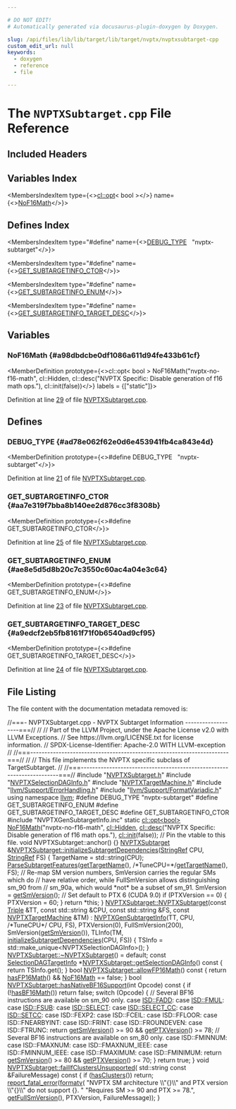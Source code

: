 ```yaml
---

# DO NOT EDIT!
# Automatically generated via docusaurus-plugin-doxygen by Doxygen.

slug: /api/files/lib/lib/target/lib/target/nvptx/nvptxsubtarget-cpp
custom_edit_url: null
keywords:
  - doxygen
  - reference
  - file

---
```





# The `NVPTXSubtarget.cpp` File Reference

<DoxygenPage pluginConfig={pluginConfig}>



## Included Headers

<IncludesList>
<IncludesListItem
  filePath="NVPTXSubtarget.h"
  permalink="/docs/api/files/lib/lib/target/lib/target/nvptx/nvptxsubtarget-h"
  isLocal="true" />
<IncludesListItem
  filePath="NVPTXSelectionDAGInfo.h"
  permalink="/docs/api/files/lib/lib/target/lib/target/nvptx/nvptxselectiondaginfo-h"
  isLocal="true" />
<IncludesListItem
  filePath="NVPTXTargetMachine.h"
  permalink="/docs/api/files/lib/lib/target/lib/target/nvptx/nvptxtargetmachine-h"
  isLocal="true" />
<IncludesListItem
  filePath="llvm/Support/ErrorHandling.h"
  permalink="/docs/api/files/include/include/llvm/include/llvm/support/errorhandling-h"
  isLocal="true" />
<IncludesListItem
  filePath="llvm/Support/FormatVariadic.h"
  permalink="/docs/api/files/include/include/llvm/include/llvm/support/formatvariadic-h"
  isLocal="true" />
<IncludesListItem
  filePath="NVPTXGenSubtargetInfo.inc"
  permalink=""
  isLocal="true" />
</IncludesList>

## Variables Index

<MembersIndex>

<MembersIndexItem
  type={<><a href="/docs/api/classes/llvm/cl/opt">cl::opt</a>&lt; bool &gt;</>}
  name={<><a href="#a98dbdcbe0df1086a611d94fe433b61cf">NoF16Math</a></>}>
</MembersIndexItem>

</MembersIndex>

## Defines Index

<MembersIndex>

<MembersIndexItem
  type="#define"
  name={<><a href="#ad78e062f62e0d6e453941fb4ca843e4d">DEBUG&#95;TYPE</a>&nbsp;&nbsp;&nbsp;&quot;nvptx-subtarget&quot;</>}>
</MembersIndexItem>

<MembersIndexItem
  type="#define"
  name={<><a href="#aa7e319f7bba8b140ee2d876cc3f8308b">GET&#95;SUBTARGETINFO&#95;CTOR</a></>}>
</MembersIndexItem>

<MembersIndexItem
  type="#define"
  name={<><a href="#ae8e5d5d8b20c7c3550c60ac4a04e3c64">GET&#95;SUBTARGETINFO&#95;ENUM</a></>}>
</MembersIndexItem>

<MembersIndexItem
  type="#define"
  name={<><a href="#a9edcf2eb5fb8161f71f0b6540ad9cf95">GET&#95;SUBTARGETINFO&#95;TARGET&#95;DESC</a></>}>
</MembersIndexItem>

</MembersIndex>


<SectionDefinition>

## Variables

### NoF16Math {#a98dbdcbe0df1086a611d94fe433b61cf}

<MemberDefinition
  prototype={<>cl::opt&lt; bool &gt; NoF16Math(&quot;nvptx-no-f16-math&quot;, cl::Hidden, cl::desc(&quot;NVPTX Specific: Disable generation of f16 math ops.&quot;), cl::init(false))</>}
  labels = {["static"]}>

Definition at line <a href="#l00029">29</a> of file <a href="/docs/api/files/lib/lib/target/lib/target/nvptx/nvptxsubtarget-cpp">NVPTXSubtarget.cpp</a>.
</MemberDefinition>

</SectionDefinition>

<SectionDefinition>

## Defines

### DEBUG&#95;TYPE {#ad78e062f62e0d6e453941fb4ca843e4d}

<MemberDefinition
  prototype={<>#define DEBUG&#95;TYPE&nbsp;&nbsp;&nbsp;&quot;nvptx-subtarget&quot;</>}>

Definition at line <a href="#l00021">21</a> of file <a href="/docs/api/files/lib/lib/target/lib/target/nvptx/nvptxsubtarget-cpp">NVPTXSubtarget.cpp</a>.
</MemberDefinition>

### GET&#95;SUBTARGETINFO&#95;CTOR {#aa7e319f7bba8b140ee2d876cc3f8308b}

<MemberDefinition
  prototype={<>#define GET&#95;SUBTARGETINFO&#95;CTOR</>}>

Definition at line <a href="#l00025">25</a> of file <a href="/docs/api/files/lib/lib/target/lib/target/nvptx/nvptxsubtarget-cpp">NVPTXSubtarget.cpp</a>.
</MemberDefinition>

### GET&#95;SUBTARGETINFO&#95;ENUM {#ae8e5d5d8b20c7c3550c60ac4a04e3c64}

<MemberDefinition
  prototype={<>#define GET&#95;SUBTARGETINFO&#95;ENUM</>}>

Definition at line <a href="#l00023">23</a> of file <a href="/docs/api/files/lib/lib/target/lib/target/nvptx/nvptxsubtarget-cpp">NVPTXSubtarget.cpp</a>.
</MemberDefinition>

### GET&#95;SUBTARGETINFO&#95;TARGET&#95;DESC {#a9edcf2eb5fb8161f71f0b6540ad9cf95}

<MemberDefinition
  prototype={<>#define GET&#95;SUBTARGETINFO&#95;TARGET&#95;DESC</>}>

Definition at line <a href="#l00024">24</a> of file <a href="/docs/api/files/lib/lib/target/lib/target/nvptx/nvptxsubtarget-cpp">NVPTXSubtarget.cpp</a>.
</MemberDefinition>

</SectionDefinition>

## File Listing

The file content with the documentation metadata removed is:

<ProgramListing>

<Link id="l00001" /><CodeLine lineNumber="1"><span class="doxyHighlightComment">//===- NVPTXSubtarget.cpp - NVPTX Subtarget Information -------------------===//</span></CodeLine>
<Link id="l00002" /><CodeLine lineNumber="2"><span class="doxyHighlightComment">//</span></CodeLine>
<Link id="l00003" /><CodeLine lineNumber="3"><span class="doxyHighlightComment">// Part of the LLVM Project, under the Apache License v2.0 with LLVM Exceptions.</span></CodeLine>
<Link id="l00004" /><CodeLine lineNumber="4"><span class="doxyHighlightComment">// See https://llvm.org/LICENSE.txt for license information.</span></CodeLine>
<Link id="l00005" /><CodeLine lineNumber="5"><span class="doxyHighlightComment">// SPDX-License-Identifier: Apache-2.0 WITH LLVM-exception</span></CodeLine>
<Link id="l00006" /><CodeLine lineNumber="6"><span class="doxyHighlightComment">//</span></CodeLine>
<Link id="l00007" /><CodeLine lineNumber="7"><span class="doxyHighlightComment">//===----------------------------------------------------------------------===//</span></CodeLine>
<Link id="l00008" /><CodeLine lineNumber="8"><span class="doxyHighlightComment">//</span></CodeLine>
<Link id="l00009" /><CodeLine lineNumber="9"><span class="doxyHighlightComment">// This file implements the NVPTX specific subclass of TargetSubtarget.</span></CodeLine>
<Link id="l00010" /><CodeLine lineNumber="10"><span class="doxyHighlightComment">//</span></CodeLine>
<Link id="l00011" /><CodeLine lineNumber="11"><span class="doxyHighlightComment">//===----------------------------------------------------------------------===//</span></CodeLine>
<Link id="l00012" /><CodeLine lineNumber="12"></CodeLine>
<Link id="l00013" /><CodeLine lineNumber="13"><span class="doxyHighlightPreprocessor">#include &quot;<a href="/docs/api/files/lib/lib/target/lib/target/nvptx/nvptxsubtarget-h">NVPTXSubtarget.h</a>&quot;</span></CodeLine>
<Link id="l00014" /><CodeLine lineNumber="14"><span class="doxyHighlightPreprocessor">#include &quot;<a href="/docs/api/files/lib/lib/target/lib/target/nvptx/nvptxselectiondaginfo-h">NVPTXSelectionDAGInfo.h</a>&quot;</span></CodeLine>
<Link id="l00015" /><CodeLine lineNumber="15"><span class="doxyHighlightPreprocessor">#include &quot;<a href="/docs/api/files/lib/lib/target/lib/target/nvptx/nvptxtargetmachine-h">NVPTXTargetMachine.h</a>&quot;</span></CodeLine>
<Link id="l00016" /><CodeLine lineNumber="16"><span class="doxyHighlightPreprocessor">#include &quot;<a href="/docs/api/files/include/include/llvm/include/llvm/support/errorhandling-h">llvm/Support/ErrorHandling.h</a>&quot;</span></CodeLine>
<Link id="l00017" /><CodeLine lineNumber="17"><span class="doxyHighlightPreprocessor">#include &quot;<a href="/docs/api/files/include/include/llvm/include/llvm/support/formatvariadic-h">llvm/Support/FormatVariadic.h</a>&quot;</span></CodeLine>
<Link id="l00018" /><CodeLine lineNumber="18"></CodeLine>
<Link id="l00019" /><CodeLine lineNumber="19"><span class="doxyHighlightKeyword">using namespace </span><span class="doxyHighlight"><a href="/docs/api/namespaces/llvm">llvm</a>;</span></CodeLine>
<Link id="l00020" /><CodeLine lineNumber="20"></CodeLine>
<Link id="l00021" /><CodeLine lineNumber="21" lineLink="#ad78e062f62e0d6e453941fb4ca843e4d"><span class="doxyHighlightPreprocessor">#define DEBUG&#95;TYPE &quot;nvptx-subtarget&quot;</span></CodeLine>
<Link id="l00022" /><CodeLine lineNumber="22"></CodeLine>
<Link id="l00023" /><CodeLine lineNumber="23" lineLink="#ae8e5d5d8b20c7c3550c60ac4a04e3c64"><span class="doxyHighlightPreprocessor">#define GET&#95;SUBTARGETINFO&#95;ENUM</span></CodeLine>
<Link id="l00024" /><CodeLine lineNumber="24" lineLink="#a9edcf2eb5fb8161f71f0b6540ad9cf95"><span class="doxyHighlightPreprocessor">#define GET&#95;SUBTARGETINFO&#95;TARGET&#95;DESC</span></CodeLine>
<Link id="l00025" /><CodeLine lineNumber="25" lineLink="#aa7e319f7bba8b140ee2d876cc3f8308b"><span class="doxyHighlightPreprocessor">#define GET&#95;SUBTARGETINFO&#95;CTOR</span></CodeLine>
<Link id="l00026" /><CodeLine lineNumber="26"><span class="doxyHighlightPreprocessor">#include &quot;NVPTXGenSubtargetInfo.inc&quot;</span></CodeLine>
<Link id="l00027" /><CodeLine lineNumber="27"></CodeLine>
<Link id="l00028" /><CodeLine lineNumber="28"><span class="doxyHighlightKeyword">static</span><span class="doxyHighlight"> <a href="/docs/api/classes/llvm/cl/opt">cl::opt&lt;bool&gt;</a></span></CodeLine>
<Link id="l00029" /><CodeLine lineNumber="29" lineLink="#a98dbdcbe0df1086a611d94fe433b61cf"><span class="doxyHighlight">    <a href="#a98dbdcbe0df1086a611d94fe433b61cf">NoF16Math</a>(</span><span class="doxyHighlightStringLiteral">&quot;nvptx-no-f16-math&quot;</span><span class="doxyHighlight">, <a href="/docs/api/namespaces/llvm/cl/#a68075925a54790e71ca790e1d4f21a40a263ac008d8d31f13ce460395fc4cf7e6">cl::Hidden</a>,</span></CodeLine>
<Link id="l00030" /><CodeLine lineNumber="30"><span class="doxyHighlight">              <a href="/docs/api/structs/llvm/cl/desc">cl::desc</a>(</span><span class="doxyHighlightStringLiteral">&quot;NVPTX Specific: Disable generation of f16 math ops.&quot;</span><span class="doxyHighlight">),</span></CodeLine>
<Link id="l00031" /><CodeLine lineNumber="31"><span class="doxyHighlight">              <a href="/docs/api/namespaces/llvm/cl/#ac12e6a8f3a1b511f0dee2ed6de0ae806">cl::init</a>(</span><span class="doxyHighlightKeyword">false</span><span class="doxyHighlight">));</span></CodeLine>
<Link id="l00032" /><CodeLine lineNumber="32"><span class="doxyHighlightComment">// Pin the vtable to this file.</span></CodeLine>
<Link id="l00033" /><CodeLine lineNumber="33"><span class="doxyHighlightKeywordType">void</span><span class="doxyHighlight"> NVPTXSubtarget::anchor() &#123;&#125;</span></CodeLine>
<Link id="l00034" /><CodeLine lineNumber="34"></CodeLine>
<Link id="l00035" /><CodeLine lineNumber="35" lineLink="/docs/api/classes/llvm/nvptxsubtarget/#af3cf7ea501d2f5070e8c2b0e3e45c0b2"><span class="doxyHighlight"><a href="/docs/api/classes/llvm/nvptxsubtarget/#ae4700ed52ea2e9d271dc6286261a81ac">NVPTXSubtarget</a> &amp;<a href="/docs/api/classes/llvm/nvptxsubtarget/#af3cf7ea501d2f5070e8c2b0e3e45c0b2">NVPTXSubtarget::initializeSubtargetDependencies</a>(<a href="/docs/api/classes/llvm/stringref">StringRef</a> CPU,</span></CodeLine>
<Link id="l00036" /><CodeLine lineNumber="36"><span class="doxyHighlight">                                                                <a href="/docs/api/classes/llvm/stringref">StringRef</a> FS) &#123;</span></CodeLine>
<Link id="l00037" /><CodeLine lineNumber="37"><span class="doxyHighlight">  TargetName = std::string(CPU);</span></CodeLine>
<Link id="l00038" /><CodeLine lineNumber="38"></CodeLine>
<Link id="l00039" /><CodeLine lineNumber="39"><span class="doxyHighlight">  <a href="/docs/api/classes/llvm/nvptxsubtarget/#a6c6ec9658590402e52f13d6d1ccd7e44">ParseSubtargetFeatures</a>(<a href="/docs/api/classes/llvm/nvptxsubtarget/#a2e3b091f157eb4e85d656e8fc6c999d6">getTargetName</a>(), </span><span class="doxyHighlightComment">/&#42;TuneCPU=&#42;/</span><span class="doxyHighlight"><a href="/docs/api/classes/llvm/nvptxsubtarget/#a2e3b091f157eb4e85d656e8fc6c999d6">getTargetName</a>(), FS);</span></CodeLine>
<Link id="l00040" /><CodeLine lineNumber="40"></CodeLine>
<Link id="l00041" /><CodeLine lineNumber="41"><span class="doxyHighlight">  </span><span class="doxyHighlightComment">// Re-map SM version numbers, SmVersion carries the regular SMs which do</span></CodeLine>
<Link id="l00042" /><CodeLine lineNumber="42"><span class="doxyHighlight">  </span><span class="doxyHighlightComment">// have relative order, while FullSmVersion allows distinguishing sm&#95;90 from</span></CodeLine>
<Link id="l00043" /><CodeLine lineNumber="43"><span class="doxyHighlight">  </span><span class="doxyHighlightComment">// sm&#95;90a, which would &#42;not&#42; be a subset of sm&#95;91.</span></CodeLine>
<Link id="l00044" /><CodeLine lineNumber="44"><span class="doxyHighlight">  SmVersion = <a href="/docs/api/classes/llvm/nvptxsubtarget/#a94c8172d9992fa53fa6a1a4128704f37">getSmVersion</a>();</span></CodeLine>
<Link id="l00045" /><CodeLine lineNumber="45"></CodeLine>
<Link id="l00046" /><CodeLine lineNumber="46"><span class="doxyHighlight">  </span><span class="doxyHighlightComment">// Set default to PTX 6 (CUDA 9.0)</span></CodeLine>
<Link id="l00047" /><CodeLine lineNumber="47"><span class="doxyHighlight">  </span><span class="doxyHighlightKeywordFlow">if</span><span class="doxyHighlight"> (PTXVersion == 0) &#123;</span></CodeLine>
<Link id="l00048" /><CodeLine lineNumber="48"><span class="doxyHighlight">    PTXVersion = 60;</span></CodeLine>
<Link id="l00049" /><CodeLine lineNumber="49"><span class="doxyHighlight">  &#125;</span></CodeLine>
<Link id="l00050" /><CodeLine lineNumber="50"></CodeLine>
<Link id="l00051" /><CodeLine lineNumber="51"><span class="doxyHighlight">  </span><span class="doxyHighlightKeywordFlow">return</span><span class="doxyHighlight"> &#42;</span><span class="doxyHighlightKeyword">this</span><span class="doxyHighlight">;</span></CodeLine>
<Link id="l00052" /><CodeLine lineNumber="52"><span class="doxyHighlight">&#125;</span></CodeLine>
<Link id="l00053" /><CodeLine lineNumber="53"></CodeLine>
<Link id="l00054" /><CodeLine lineNumber="54" lineLink="/docs/api/classes/llvm/nvptxsubtarget/#ae4700ed52ea2e9d271dc6286261a81ac"><span class="doxyHighlight"><a href="/docs/api/classes/llvm/nvptxsubtarget/#ae4700ed52ea2e9d271dc6286261a81ac">NVPTXSubtarget::NVPTXSubtarget</a>(</span><span class="doxyHighlightKeyword">const</span><span class="doxyHighlight"> <a href="/docs/api/classes/llvm/triple">Triple</a> &amp;TT, </span><span class="doxyHighlightKeyword">const</span><span class="doxyHighlight"> std::string &amp;CPU,</span></CodeLine>
<Link id="l00055" /><CodeLine lineNumber="55"><span class="doxyHighlight">                               </span><span class="doxyHighlightKeyword">const</span><span class="doxyHighlight"> std::string &amp;FS,</span></CodeLine>
<Link id="l00056" /><CodeLine lineNumber="56"><span class="doxyHighlight">                               </span><span class="doxyHighlightKeyword">const</span><span class="doxyHighlight"> <a href="/docs/api/classes/llvm/nvptxtargetmachine">NVPTXTargetMachine</a> &amp;TM)</span></CodeLine>
<Link id="l00057" /><CodeLine lineNumber="57"><span class="doxyHighlight">    : <a href="/docs/api/classes/nvptxgensubtargetinfo">NVPTXGenSubtargetInfo</a>(TT, CPU, </span><span class="doxyHighlightComment">/&#42;TuneCPU&#42;/</span><span class="doxyHighlight"> CPU, FS), PTXVersion(0),</span></CodeLine>
<Link id="l00058" /><CodeLine lineNumber="58"><span class="doxyHighlight">      FullSmVersion(200), SmVersion(<a href="/docs/api/classes/llvm/nvptxsubtarget/#a94c8172d9992fa53fa6a1a4128704f37">getSmVersion</a>()),</span></CodeLine>
<Link id="l00059" /><CodeLine lineNumber="59"><span class="doxyHighlight">      TLInfo(TM, <a href="/docs/api/classes/llvm/nvptxsubtarget/#af3cf7ea501d2f5070e8c2b0e3e45c0b2">initializeSubtargetDependencies</a>(CPU, FS)) &#123;</span></CodeLine>
<Link id="l00060" /><CodeLine lineNumber="60"><span class="doxyHighlight">  TSInfo = std::make&#95;unique&lt;NVPTXSelectionDAGInfo&gt;();</span></CodeLine>
<Link id="l00061" /><CodeLine lineNumber="61"><span class="doxyHighlight">&#125;</span></CodeLine>
<Link id="l00062" /><CodeLine lineNumber="62"></CodeLine>
<Link id="l00063" /><CodeLine lineNumber="63"><span class="doxyHighlight"><a href="/docs/api/classes/llvm/nvptxsubtarget/#a82e4c054cf5912f7e73a0fbf79812c4b">NVPTXSubtarget::~NVPTXSubtarget</a>() = </span><span class="doxyHighlightKeywordFlow">default</span><span class="doxyHighlight">;</span></CodeLine>
<Link id="l00064" /><CodeLine lineNumber="64"></CodeLine>
<Link id="l00065" /><CodeLine lineNumber="65" lineLink="/docs/api/classes/llvm/nvptxsubtarget/#af60079c7ccd24a672b9dafc14452bc36"><span class="doxyHighlightKeyword">const</span><span class="doxyHighlight"> <a href="/docs/api/classes/llvm/selectiondagtargetinfo">SelectionDAGTargetInfo</a> &#42;<a href="/docs/api/classes/llvm/nvptxsubtarget/#af60079c7ccd24a672b9dafc14452bc36">NVPTXSubtarget::getSelectionDAGInfo</a>()</span><span class="doxyHighlightKeyword"> const </span><span class="doxyHighlight">&#123;</span></CodeLine>
<Link id="l00066" /><CodeLine lineNumber="66"><span class="doxyHighlight">  </span><span class="doxyHighlightKeywordFlow">return</span><span class="doxyHighlight"> TSInfo.get();</span></CodeLine>
<Link id="l00067" /><CodeLine lineNumber="67"><span class="doxyHighlight">&#125;</span></CodeLine>
<Link id="l00068" /><CodeLine lineNumber="68"></CodeLine>
<Link id="l00069" /><CodeLine lineNumber="69" lineLink="/docs/api/classes/llvm/nvptxsubtarget/#acf9b4a8e15da976bbec9e6af79d28347"><span class="doxyHighlightKeywordType">bool</span><span class="doxyHighlight"> <a href="/docs/api/classes/llvm/nvptxsubtarget/#acf9b4a8e15da976bbec9e6af79d28347">NVPTXSubtarget::allowFP16Math</a>()</span><span class="doxyHighlightKeyword"> const </span><span class="doxyHighlight">&#123;</span></CodeLine>
<Link id="l00070" /><CodeLine lineNumber="70"><span class="doxyHighlight">  </span><span class="doxyHighlightKeywordFlow">return</span><span class="doxyHighlight"> <a href="/docs/api/classes/llvm/nvptxsubtarget/#afed9d56a60f226f9ed1a0f25f3a45d1f">hasFP16Math</a>() &amp;&amp; <a href="#a98dbdcbe0df1086a611d94fe433b61cf">NoF16Math</a> == </span><span class="doxyHighlightKeyword">false</span><span class="doxyHighlight">;</span></CodeLine>
<Link id="l00071" /><CodeLine lineNumber="71"><span class="doxyHighlight">&#125;</span></CodeLine>
<Link id="l00072" /><CodeLine lineNumber="72"></CodeLine>
<Link id="l00073" /><CodeLine lineNumber="73" lineLink="/docs/api/classes/llvm/nvptxsubtarget/#a83868f59565d44ad1b3e42b9fffcceae"><span class="doxyHighlightKeywordType">bool</span><span class="doxyHighlight"> <a href="/docs/api/classes/llvm/nvptxsubtarget/#a83868f59565d44ad1b3e42b9fffcceae">NVPTXSubtarget::hasNativeBF16Support</a>(</span><span class="doxyHighlightKeywordType">int</span><span class="doxyHighlight"> Opcode)</span><span class="doxyHighlightKeyword"> const </span><span class="doxyHighlight">&#123;</span></CodeLine>
<Link id="l00074" /><CodeLine lineNumber="74"><span class="doxyHighlight">  </span><span class="doxyHighlightKeywordFlow">if</span><span class="doxyHighlight"> (!<a href="/docs/api/classes/llvm/nvptxsubtarget/#abdd739eed971f447bd5a2ea48aa6f091">hasBF16Math</a>())</span></CodeLine>
<Link id="l00075" /><CodeLine lineNumber="75"><span class="doxyHighlight">    </span><span class="doxyHighlightKeywordFlow">return</span><span class="doxyHighlight"> </span><span class="doxyHighlightKeyword">false</span><span class="doxyHighlight">;</span></CodeLine>
<Link id="l00076" /><CodeLine lineNumber="76"></CodeLine>
<Link id="l00077" /><CodeLine lineNumber="77"><span class="doxyHighlight">  </span><span class="doxyHighlightKeywordFlow">switch</span><span class="doxyHighlight"> (Opcode) &#123;</span></CodeLine>
<Link id="l00078" /><CodeLine lineNumber="78"><span class="doxyHighlight">  </span><span class="doxyHighlightComment">// Several BF16 instructions are available on sm&#95;90 only.</span></CodeLine>
<Link id="l00079" /><CodeLine lineNumber="79"><span class="doxyHighlight">  </span><span class="doxyHighlightKeywordFlow">case</span><span class="doxyHighlight"> <a href="/docs/api/namespaces/llvm/isd/#a22ea9cec080dd5f4f47ba234c2f59110a32ec12017722f5b42a295fe5eb0b0bdf">ISD::FADD</a>:</span></CodeLine>
<Link id="l00080" /><CodeLine lineNumber="80"><span class="doxyHighlight">  </span><span class="doxyHighlightKeywordFlow">case</span><span class="doxyHighlight"> <a href="/docs/api/namespaces/llvm/isd/#a22ea9cec080dd5f4f47ba234c2f59110a9ab5860c97a00c4627a08cab7b0c8178">ISD::FMUL</a>:</span></CodeLine>
<Link id="l00081" /><CodeLine lineNumber="81"><span class="doxyHighlight">  </span><span class="doxyHighlightKeywordFlow">case</span><span class="doxyHighlight"> <a href="/docs/api/namespaces/llvm/isd/#a22ea9cec080dd5f4f47ba234c2f59110a2852a5b6baa80b1589a46737210a8cad">ISD::FSUB</a>:</span></CodeLine>
<Link id="l00082" /><CodeLine lineNumber="82"><span class="doxyHighlight">  </span><span class="doxyHighlightKeywordFlow">case</span><span class="doxyHighlight"> <a href="/docs/api/namespaces/llvm/isd/#a22ea9cec080dd5f4f47ba234c2f59110a78d0f198115bfe3331ab7cfcf7a40a97">ISD::SELECT</a>:</span></CodeLine>
<Link id="l00083" /><CodeLine lineNumber="83"><span class="doxyHighlight">  </span><span class="doxyHighlightKeywordFlow">case</span><span class="doxyHighlight"> <a href="/docs/api/namespaces/llvm/isd/#a22ea9cec080dd5f4f47ba234c2f59110a99ad6b342b7457df56b91d24e66016b3">ISD::SELECT&#95;CC</a>:</span></CodeLine>
<Link id="l00084" /><CodeLine lineNumber="84"><span class="doxyHighlight">  </span><span class="doxyHighlightKeywordFlow">case</span><span class="doxyHighlight"> <a href="/docs/api/namespaces/llvm/isd/#a22ea9cec080dd5f4f47ba234c2f59110a0158ee47dfa868be5d28e2cbef70d5d0">ISD::SETCC</a>:</span></CodeLine>
<Link id="l00085" /><CodeLine lineNumber="85"><span class="doxyHighlight">  </span><span class="doxyHighlightKeywordFlow">case</span><span class="doxyHighlight"> ISD::FEXP2:</span></CodeLine>
<Link id="l00086" /><CodeLine lineNumber="86"><span class="doxyHighlight">  </span><span class="doxyHighlightKeywordFlow">case</span><span class="doxyHighlight"> ISD::FCEIL:</span></CodeLine>
<Link id="l00087" /><CodeLine lineNumber="87"><span class="doxyHighlight">  </span><span class="doxyHighlightKeywordFlow">case</span><span class="doxyHighlight"> ISD::FFLOOR:</span></CodeLine>
<Link id="l00088" /><CodeLine lineNumber="88"><span class="doxyHighlight">  </span><span class="doxyHighlightKeywordFlow">case</span><span class="doxyHighlight"> ISD::FNEARBYINT:</span></CodeLine>
<Link id="l00089" /><CodeLine lineNumber="89"><span class="doxyHighlight">  </span><span class="doxyHighlightKeywordFlow">case</span><span class="doxyHighlight"> ISD::FRINT:</span></CodeLine>
<Link id="l00090" /><CodeLine lineNumber="90"><span class="doxyHighlight">  </span><span class="doxyHighlightKeywordFlow">case</span><span class="doxyHighlight"> ISD::FROUNDEVEN:</span></CodeLine>
<Link id="l00091" /><CodeLine lineNumber="91"><span class="doxyHighlight">  </span><span class="doxyHighlightKeywordFlow">case</span><span class="doxyHighlight"> ISD::FTRUNC:</span></CodeLine>
<Link id="l00092" /><CodeLine lineNumber="92"><span class="doxyHighlight">    </span><span class="doxyHighlightKeywordFlow">return</span><span class="doxyHighlight"> <a href="/docs/api/classes/llvm/nvptxsubtarget/#a94c8172d9992fa53fa6a1a4128704f37">getSmVersion</a>() &gt;= 90 &amp;&amp; <a href="/docs/api/classes/llvm/nvptxsubtarget/#a745eade6eb080487784cbf5065428a15">getPTXVersion</a>() &gt;= 78;</span></CodeLine>
<Link id="l00093" /><CodeLine lineNumber="93"><span class="doxyHighlight">  </span><span class="doxyHighlightComment">// Several BF16 instructions are available on sm&#95;80 only.</span></CodeLine>
<Link id="l00094" /><CodeLine lineNumber="94"><span class="doxyHighlight">  </span><span class="doxyHighlightKeywordFlow">case</span><span class="doxyHighlight"> ISD::FMINNUM:</span></CodeLine>
<Link id="l00095" /><CodeLine lineNumber="95"><span class="doxyHighlight">  </span><span class="doxyHighlightKeywordFlow">case</span><span class="doxyHighlight"> ISD::FMAXNUM:</span></CodeLine>
<Link id="l00096" /><CodeLine lineNumber="96"><span class="doxyHighlight">  </span><span class="doxyHighlightKeywordFlow">case</span><span class="doxyHighlight"> ISD::FMAXNUM&#95;IEEE:</span></CodeLine>
<Link id="l00097" /><CodeLine lineNumber="97"><span class="doxyHighlight">  </span><span class="doxyHighlightKeywordFlow">case</span><span class="doxyHighlight"> ISD::FMINNUM&#95;IEEE:</span></CodeLine>
<Link id="l00098" /><CodeLine lineNumber="98"><span class="doxyHighlight">  </span><span class="doxyHighlightKeywordFlow">case</span><span class="doxyHighlight"> ISD::FMAXIMUM:</span></CodeLine>
<Link id="l00099" /><CodeLine lineNumber="99"><span class="doxyHighlight">  </span><span class="doxyHighlightKeywordFlow">case</span><span class="doxyHighlight"> ISD::FMINIMUM:</span></CodeLine>
<Link id="l00100" /><CodeLine lineNumber="100"><span class="doxyHighlight">    </span><span class="doxyHighlightKeywordFlow">return</span><span class="doxyHighlight"> <a href="/docs/api/classes/llvm/nvptxsubtarget/#a94c8172d9992fa53fa6a1a4128704f37">getSmVersion</a>() &gt;= 80 &amp;&amp; <a href="/docs/api/classes/llvm/nvptxsubtarget/#a745eade6eb080487784cbf5065428a15">getPTXVersion</a>() &gt;= 70;</span></CodeLine>
<Link id="l00101" /><CodeLine lineNumber="101"><span class="doxyHighlight">  &#125;</span></CodeLine>
<Link id="l00102" /><CodeLine lineNumber="102"><span class="doxyHighlight">  </span><span class="doxyHighlightKeywordFlow">return</span><span class="doxyHighlight"> </span><span class="doxyHighlightKeyword">true</span><span class="doxyHighlight">;</span></CodeLine>
<Link id="l00103" /><CodeLine lineNumber="103"><span class="doxyHighlight">&#125;</span></CodeLine>
<Link id="l00104" /><CodeLine lineNumber="104"></CodeLine>
<Link id="l00105" /><CodeLine lineNumber="105" lineLink="/docs/api/classes/llvm/nvptxsubtarget/#a15c6ac4b914113bca7f00427ea291eb4"><span class="doxyHighlightKeywordType">void</span><span class="doxyHighlight"> <a href="/docs/api/classes/llvm/nvptxsubtarget/#a15c6ac4b914113bca7f00427ea291eb4">NVPTXSubtarget::failIfClustersUnsupported</a>(</span></CodeLine>
<Link id="l00106" /><CodeLine lineNumber="106"><span class="doxyHighlight">    std::string </span><span class="doxyHighlightKeyword">const</span><span class="doxyHighlight"> &amp;FailureMessage)</span><span class="doxyHighlightKeyword"> const </span><span class="doxyHighlight">&#123;</span></CodeLine>
<Link id="l00107" /><CodeLine lineNumber="107"><span class="doxyHighlight">  </span><span class="doxyHighlightKeywordFlow">if</span><span class="doxyHighlight"> (<a href="/docs/api/classes/llvm/nvptxsubtarget/#a4ea73c38dc95997cd84df343673c0453">hasClusters</a>())</span></CodeLine>
<Link id="l00108" /><CodeLine lineNumber="108"><span class="doxyHighlight">    </span><span class="doxyHighlightKeywordFlow">return</span><span class="doxyHighlight">;</span></CodeLine>
<Link id="l00109" /><CodeLine lineNumber="109"></CodeLine>
<Link id="l00110" /><CodeLine lineNumber="110"><span class="doxyHighlight">  <a href="/docs/api/namespaces/llvm/#a7f2a3d4dcfee70225988aec53ff1e173">report&#95;fatal&#95;error</a>(<a href="/docs/api/namespaces/llvm/#a653cce37b80c03eebe7a00520a8eabb6">formatv</a>(</span></CodeLine>
<Link id="l00111" /><CodeLine lineNumber="111"><span class="doxyHighlight">      </span><span class="doxyHighlightStringLiteral">&quot;NVPTX SM architecture \\&quot;&#123;&#125;\\&quot; and PTX version \\&quot;&#123;&#125;\\&quot; do not support &#123;&#125;. &quot;</span></CodeLine>
<Link id="l00112" /><CodeLine lineNumber="112"><span class="doxyHighlight">      </span><span class="doxyHighlightStringLiteral">&quot;Requires SM &gt;= 90 and PTX &gt;= 78.&quot;</span><span class="doxyHighlight">,</span></CodeLine>
<Link id="l00113" /><CodeLine lineNumber="113"><span class="doxyHighlight">      <a href="/docs/api/classes/llvm/nvptxsubtarget/#a92de14938aee2e37dea97cb18acf0261">getFullSmVersion</a>(), PTXVersion, FailureMessage));</span></CodeLine>
<Link id="l00114" /><CodeLine lineNumber="114"><span class="doxyHighlight">&#125;</span></CodeLine>

</ProgramListing>


</DoxygenPage>
